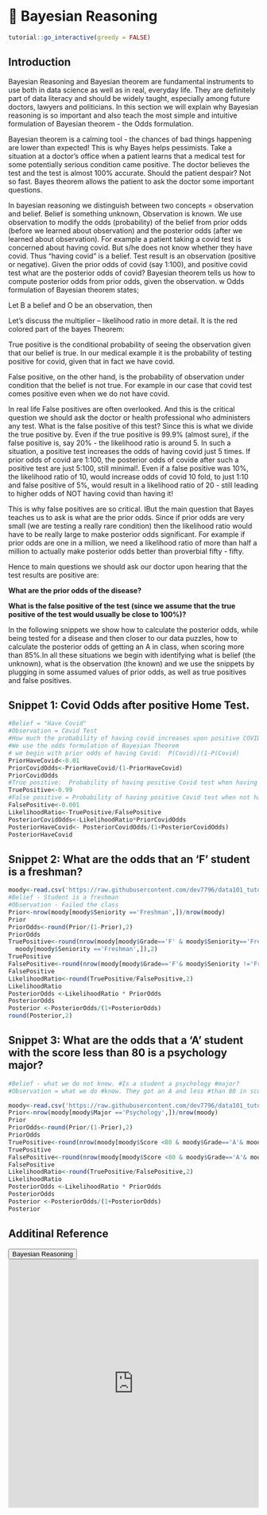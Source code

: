 # 🔖 Bayesian Reasoning {#br}

<script src="files/js/dcl.js"></script>
<link rel="stylesheet" href="https://maxcdn.bootstrapcdn.com/bootstrap/3.4.1/css/bootstrap.min.css">
<script src="https://maxcdn.bootstrapcdn.com/bootstrap/3.4.1/js/bootstrap.min.js"></script>
<script src="//ajax.googleapis.com/ajax/libs/jquery/1.8.3/jquery.min.js"> </script>

```r
tutorial::go_interactive(greedy = FALSE)

```

## Introduction

Bayesian Reasoning and Bayesian theorem are fundamental instruments to use both in data science as well as in real, everyday life. They are definitely part of data literacy and should be widely taught, especially among future doctors, lawyers and politicians.  In this section we will explain why Bayesian reasoning is so important and also teach the most simple and intuitive formulation of Bayesian theorem - the  Odds formulation.

Bayesian theorem is a calming tool  - the chances of bad things happening are lower than expected!  This is why Bayes helps  pessimists.  Take a situation at a doctor's office when a patient learns that a medical test for some potentially serious condition came positive. The doctor believes the test and the test is almost 100% accurate. Should the patient despair?  Not so fast. Bayes theorem allows the patient to ask the doctor some important questions. 

In bayesian reasoning we distinguish between two concepts = observation and belief.  Belief is something unknown, Observation is known. We use observation to modify the odds (probability) of the  belief from prior odds (before we learned about observation) and the posterior odds (after we learned about observation). For example a patient taking a covid test is concerned about having covid. But s/he does not know whether they have covid. Thus “having covid” is a belief.  Test result is an observation (positive or negative).  Given the prior odds of covid (say 1:100), and positive covid test what are the posterior odds of covid?  Bayesian theorem tells us how to compute posterior odds from prior odds, given the observation.
w
Odds formulation of Bayesian theorem states;

\begin{equation}

\text{POSTERIOR ODDS = LIKELIHOOD RATIO *  PRIOR ODDS} \\
               

\textbf{Prior odds}   \text{-  odds for the belief before observation (evidence)}\\

\textbf{Likelihood ratio}  \text{-  effect of observation, evidence. Can be larger or smaller than 1!!}\\

\textbf{Posterior odds} \text{-  New odds with observation(evidence) taken under consideration.}\\

\end{equation}

Let B a belief and O be an observation, then

\begin{equation}

\textbf{Prior odds} - \frac{P(B)}{P(\sim B)}\\

\textbf{Likelihood ratio}  - \frac{P(O|B)}{P(O|\sim B)}\\

\textbf{Posterior odds} - \frac{P(B|O)}{P(\sim B|O)}
\end{equation}

Let's discuss the multiplier – likelihood ratio in more detail.  It is the red colored part of the bayes Theorem:

\begin{equation}

\frac{P(B|O)}{P(\sim B|O)} =	\frac{P(O|B)}{P(O|\sim B)}  *   \frac{P(B)}{P(\sim B)} \\

\text{The red colored ratio is the ratio of true positive and false positive,}\\

\text{P(O|B) – True positive} \\
\text{P(O|$\sim$ B) – False positive}

\end{equation}

True positive is the conditional probability of seeing the observation given that our  belief is true. In our medical example it is the probability of testing positive for covid, given that in fact we have covid. 

False positive, on the other hand, is the probability of observation under condition that the belief is not true. For example in our case that covid test comes positive even when we do not have covid. 

In real life False positives are often overlooked. And this is the critical question we should ask the doctor or health professional who administers any test. What is the false positive of this test?   Since this is what we divide the true positive by. Even if the true positive is 99.9% (almost sure), if the false positive is, say 20% - the likelihood ratio is around 5.  In such a situation, a positive test increases the odds of having covid just 5 times. If prior odds of covid are 1:100, the posterior odds of covide after such a positive test are just 5:100, still minimal!.  Even if a false positive was 10%, the likelihood ratio of 10, would increase odds of covid 10 fold, to just 1:10 and false positive of 5%, would result in a likelihood ratio of 20 - still leading to higher odds of NOT having covid than having it!  

This is why false positives are so critical. IBut the main question that Bayes teaches us to ask is what are the prior odds.  Since if prior odds are very small (we are testing a really rare condition) then the likelihood ratio would have to be really large to make posterior odds significant.  For example if prior odds are one in a million, we need a likelihood ratio of more than half a million to actually make posterior odds better than proverbial fifty - fifty.

Hence to main questions we should ask our doctor upon hearing that the test results are positive are:

**What are the prior odds of the disease?**

**What is the false positive of the test (since we assume that the true positive of the test would usually be close to 100%)?**

In the following snippets we show how to calculate the posterior odds, while being tested for a disease and then closer to our data puzzles, how to calculate the posterior odds of getting an A in class, when scoring more than 85%.In all these situations we begin with identifying what is belief (the unknown), what is the observation (the known) and we use the snippets by plugging in some assumed values of prior odds, as well as true positives and false positives.


## Snippet 1: Covid Odds after positive Home Test. 

```r
#Belief = "Have Covid"
#Observation = Covid Test
#How much the probability of having covid increases upon positive COVID-test?
#We use the odds formulation of Bayesian Theorem
# we begin with prior odds of having Covid:  P(Covid)/(1-P(Covid)
PriorHaveCovid<-0.01
PriorCovidOdds<-PriorHaveCovid/(1-PriorHaveCovid)
PriorCovidOdds
#True positive:  Probability of having positive Covid test when having covid  = P(PositiveCovidTest|HaveCovid)
TruePositive<-0.99
#False positive = Probability of having positive Covid test when not having covid = P(PostiveCovidTest/DoNotHaveCovid)
FalsePositive<-0.001
LikelihoodRatio<-TruePositive/FalsePositive
PosteriorCovidOdds<-LikelihoodRatio*PriorCovidOdds
PosteriorHaveCovid<- PosteriorCovidOdds/(1+PosteriorCovidOdds)
PosteriorHaveCovid
```

## Snippet 2: What are the odds that an 'F' student is a freshman?

```r
moody<-read.csv('https://raw.githubusercontent.com/dev7796/data101_tutorial/main/files/dataset/MoodyMarch2022b.csv')
#Belief - Student is a freshman
#Observation - Failed the class
Prior<-nrow(moody[moody$Seniority =='Freshman',])/nrow(moody)
Prior
PriorOdds<-round(Prior/(1-Prior),2)
PriorOdds
TruePositive<-round(nrow(moody[moody$Grade=='F' & moody$Seniority=='Freshman',])/nrow(
  moody[moody$Seniority =='Freshman',]),2)
TruePositive
FalsePositive<-round(nrow(moody[moody$Grade=='F'& moody$Seniority !='Freshman',])/nrow(moody[moody$Seniority !='Freshman',]),2)
FalsePositive
LikelihoodRatio<-round(TruePositive/FalsePositive,2)
LikelihoodRatio
PosteriorOdds <-LikelihoodRatio * PriorOdds
PosteriorOdds
Posterior <-PosteriorOdds/(1+PosteriorOdds)
round(Posterior,2)
```


## Snippet 3: What are the odds that a 'A' student with the score less than 80 is a psychology major?

```r
#Belief - what we do not know. #Is a student a psychology #major?
#Observation = what we do #know. They got an A and less #than 80 in score

moody<-read.csv('https://raw.githubusercontent.com/dev7796/data101_tutorial/main/files/dataset/MoodyMarch2022b.csv')
Prior<-nrow(moody[moody$Major =='Psychology',])/nrow(moody)
Prior
PriorOdds<-round(Prior/(1-Prior),2)
PriorOdds
TruePositive<-round(nrow(moody[moody$Score <80 & moody$Grade=='A'& moody$Major=='Psychology',])/nrow(moody[moody$Major=='Psychology',]),2)
TruePositive
FalsePositive<-round(nrow(moody[moody$Score <80 & moody$Grade=='A'& moody$Major!='Psychology',])/nrow(moody[moody$Major!='Psychology',]),2)
FalsePositive
LikelihoodRatio<-round(TruePositive/FalsePositive,2)
LikelihoodRatio
PosteriorOdds <-LikelihoodRatio * PriorOdds
PosteriorOdds
Posterior <-PosteriorOdds/(1+PosteriorOdds)
Posterior
```

## Additinal Reference

<button class="btn btn-primary" data-toggle="collapse" data-target="#BR12">Bayesian Reasoning</button> 
<div id="BR12" class="collapse">
<embed src="https://docs.google.com/presentation/d/1gwI6y7yyqi8GWdPuS9dZlXsZs-1r1TsumQb-PL4Hu5s/edit?usp=sharing" width="100%" height="500px"></embed>
</div>